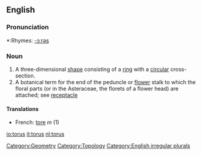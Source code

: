 ==English==

===Pronunciation===
*:Rhymes: [[Rhymes:English:-ɔːrəs|-ɔːrəs]]

===Noun===
{{en-noun|tor|i}}

# A three-dimensional [[shape]] consisting of a [[ring]] with a [[circular]] cross-section.
# A botanical term for the end of the peduncle or [[flower]] stalk to which the floral parts (or in the Asteraceae, the florets of a flower head) are attached; see [[receptacle]]

====Translations====
*French: [[tore]] ''m'' (1)

[[Category:Geometry]]
[[Category:Topology]]
[[Category:English irregular plurals]]

[[io:torus]]
[[it:torus]]
[[nl:torus]]